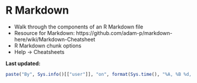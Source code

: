 # R Markdown {#rmarkdown}

- Walk through the components of an R Markdown file
 - Resource for Markdown: https://github.com/adam-p/markdown-here/wiki/Markdown-Cheatsheet
- R Markdown chunk options
- Help -> Cheatsheets


**Last updated:**

```r
paste("By", Sys.info()[["user"]], "on", format(Sys.time(), "%A, %B %d, %Y %X %Z"))
```